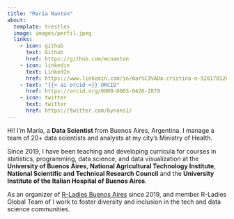 ---
title: "María Nanton"
about:
  template: trestles
  image: images/perfil.jpeg
  links:
    - icon: github
      text: Github
      href: https://github.com/mcnanton
    - icon: linkedin
      text: LinkedIn
      href: https://www.linkedin.com/in/mar%C3%ADa-cristina-n-920170126/
    - text: "{{< ai orcid >}} ORCID"
      href: https://orcid.org/0000-0003-0426-2879
    - icon: twitter
      text: twitter
      href: https://twitter.com/bynans1/
---

Hi! I'm María, a **Data Scientist** from Buenos Aires, Argentina. I manage a team of 20+ data scientists and analysts at my city's Ministry of Health.

Since 2019, I have been teaching and developing curricula for courses in statistics, programming, data science, and data visualization at the **University of Buenos Aires**, **National Agricultural Technology Institute**, **National Scientific and Technical Research Council** and the **University Institute of the Italian Hospital of Buenos Aires**.

As an organizer of [R-Ladies Buenos Aires](https://rladiesba.netlify.app/) since 2019, and member R-Ladies Global Team of I work to foster diversity and inclusion in the tech and data science communities.

